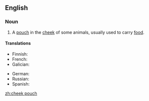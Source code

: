 {{also|cheek-pouch}}
==English==

===Noun===
{{en-noun|es}}
# {{lb|en|anatomy|zoology}} A [[pouch]] in the [[cheek]] of some animals, usually used to carry [[food]].

====Translations====
{{trans-top|pouch in the cheek}}
* Finnish: {{t|fi|poskipussi}}
* French: {{t+|fr|abajoue|f}}
* Galician: {{t+|gl|abazón|m}}
{{trans-mid}}
* German: {{t|de|Backentasche|f}}
* Russian: {{t|ru|защёчный мешо́к|m}}
* Spanish: {{t+|es|abazón|m}}
{{trans-bottom}}

[[zh:cheek pouch]]